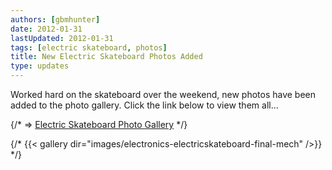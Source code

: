 ```yaml
---
authors: [gbmhunter]
date: 2012-01-31
lastUpdated: 2012-01-31
tags: [electric skateboard, photos]
title: New Electric Skateboard Photos Added
type: updates
---
```


Worked hard on the skateboard over the weekend, new photos have been added to the photo gallery. Click the link below to view them all...

{/* => [Electric Skateboard Photo Gallery](/electronics/projects/electric-skateboard/electric-skateboard-photo-album) */}

{/* {{< gallery dir="images/electronics-electricskateboard-final-mech" />}} */}
